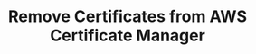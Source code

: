 ---
title: "Remove Certificates from AWS Certificate Manager"
openapi: "POST /api/v1/pki/syncs/aws-certificate-manager/{pkiSyncId}/remove-certificates"
---